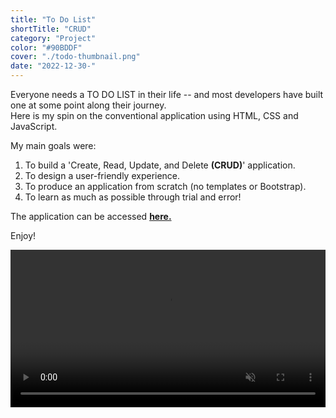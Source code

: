 ```yaml
---
title: "To Do List"
shortTitle: "CRUD"
category: "Project"
color: "#90BDDF"
cover: "./todo-thumbnail.png"
date: "2022-12-30-"
---
```

Everyone needs a TO DO LIST in their life -- and most developers have built one at some point along their journey.  
Here is my spin on the conventional application using HTML, CSS and JavaScript.

My main goals were:
1) To build a 'Create, Read, Update, and Delete **(CRUD)**' application.
2) To design a user-friendly experience.
3) To produce an application from scratch (no templates or Bootstrap).
3) To learn as much as possible through trial and error!

The application can be accessed [**here.**](https://paul-matthew.github.io/To-Do-List/)

Enjoy!


<video id="todovideo" width="100%" height="auto" controls autoplay="autoplay" muted loop playsinline>
  <source src={v} />
</video>